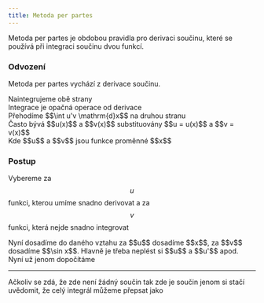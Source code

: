 ```yaml
---
title: Metoda per partes
---
```



Metoda per partes je obdobou pravidla pro derivaci součinu, které se používá při integraci součinu dvou funkcí.

### Odvození 
Metoda per partes vychází z derivace součinu.
<center><Latex formula="\big( u(x)v(x) \big)' = u'(x)v(x) + u(x)v'(x)" /></center>
Naintegrujeme obě strany

<center><Latex formula="\displaystyle \int \big( u(x)v(x) \big)' \mathrm{d}x = \int u'(x)v(x) + u(x)v'(x) \mathrm{d}x" /></center>
<center><Latex formula="\displaystyle \int \big( u(x)v(x) \big)' \mathrm{d}x = \int u'(x)v(x) \mathrm{d}x + \int u(x)v'(x) \mathrm{d}x" /></center>
Integrace je opačná operace od derivace
<center><Latex formula="\displaystyle u(x)v(x) = \int u'(x)v(x) \mathrm{d}x + \int u(x)v'(x) \mathrm{d}x" /></center>
Přehodíme $$\int u'v \mathrm{d}x$$ na druhou stranu
<center><Latex formula="\displaystyle u(x)v(x) - \int u'(x)v(x) \mathrm{d}x = \int u(x)v'(x) \mathrm{d}x" /></center>
<center><Latex formula="\displaystyle \int u(x)v'(x) \mathrm{d}x = u(x)v(x) - \int u'(x)v(x) \mathrm{d}x" /></center>
Často bývá $$u(x)$$ a $$v(x)$$ substituovány $$u = u(x)$$ a $$v = v(x)$$
<center><Latex formula="\displaystyle \int uv' \mathrm{d}x = uv - \int u'v \mathrm{d}x" /></center>
Kde $$u$$ a $$v$$ jsou funkce proměnné $$x$$

### Postup
Vybereme za $$u$$ funkci, kterou umíme snadno derivovat a za $$v$$ funkci, která nejde snadno integrovat
<center><Latex formula="\displaystyle \int x \cos x \mathrm{d}x = \bigg| \begin{aligned} u = x \rarr u' = 1 \space \space \\ v' = \cos x \rarr v = \sin x \end{aligned} \bigg|" /></center>
Nyní dosadíme do daného vztahu za $$u$$ dosadíme $$x$$, za $$v$$ dosadíme $$\sin x$$. Hlavně je třeba neplést si $$u$$ a $$u'$$ apod. 
<center><Latex formula="\displaystyle  x \sin x - \int 1 \cdot \sin x \mathrm{d}x" /></center>
Nyní už jenom dopočítáme
<center><Latex formula="\displaystyle  x \sin x - (- \cos x) + c = x \sin x + \cos x + c, x \in \Reals , c \in \Reals" /></center>

---

<Latex formula="\displaystyle \int \ln x \space \mathrm{d}x" />
Ačkoliv se zdá, že zde není žádný součin tak zde je součin jenom si stačí uvědomit, že celý integrál můžeme přepsat jako
<Latex formula="\displaystyle \int 1 \cdot \ln x \space \mathrm{d}x" />
<Latex formula="\displaystyle \int 1 \cdot \ln x \space \mathrm{d}x = \bigg| \begin{aligned} u = \ln x \rarr u' = \frac{1}{x} \\ v' = 1 \rarr v = x \end{aligned} \bigg| = \newline x \ln x - \int x \frac{1}{x} \mathrm{d}x = x \ln x - \int 1 \mathrm{d}x = \newline x \ln x - x + c = x (\ln x - 1) + c , x \in (0, \infty), c \in \Reals" />
